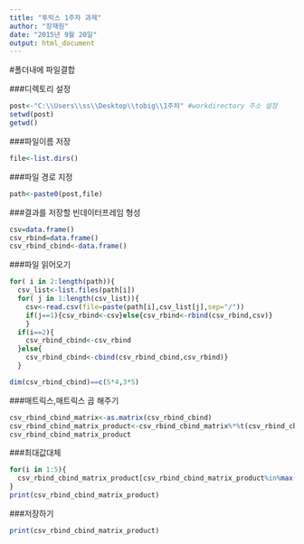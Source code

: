 ```yaml
---
title: "투빅스 1주차 과제"
author: "장재원"
date: "2015년 9월 20일"
output: html_document
---
```


#폴더내에 파일결합

###디렉토리 설정
```r
post<-"C:\\Users\\ss\\Desktop\\tobig\\1주차" #workdirectory 주소 설정
setwd(post) 
getwd()
```


###파일이름 저장
```r

file<-list.dirs()
```


###파일 경로 지정
```r
path<-paste0(post,file)
```


###결과를 저장할 빈데이터프레임 형성
```r
csv=data.frame() 
csv_rbind=data.frame()
csv_rbind_cbind<-data.frame()
```


###파일 읽어오기
```r
for( i in 2:length(path)){
  csv_list<-list.files(path[i])
  for( j in 1:length(csv_list)){
    csv<-read.csv(file=paste(path[i],csv_list[j],sep="/"))
    if(j==1){csv_rbind<-csv}else{csv_rbind<-rbind(csv_rbind,csv)}
    }
  if(i==2){
    csv_rbind_cbind<-csv_rbind
  }else{
    csv_rbind_cbind<-cbind(csv_rbind_cbind,csv_rbind)}
  }

dim(csv_rbind_cbind)==c(5*4,3*5)

```


###매트릭스,매트릭스 곱 해주기
```r
csv_rbind_cbind_matrix<-as.matrix(csv_rbind_cbind)
csv_rbind_cbind_matrix_product<-csv_rbind_cbind_matrix%*%t(csv_rbind_cbind_matrix)
csv_rbind_cbind_matrix_product
```


###최대값대체
```r
for(i in 1:5){
  csv_rbind_cbind_matrix_product[csv_rbind_cbind_matrix_product%in%max(csv_rbind_cbind_matrix_product)]=0
}
print(csv_rbind_cbind_matrix_product)

```

###저장하기
```r
print(csv_rbind_cbind_matrix_product)
```